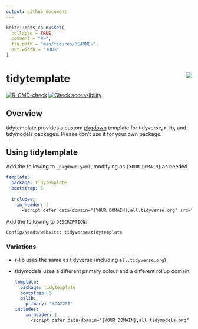 ```yaml
---
output: github_document
---
```


<!-- README.md is generated from README.Rmd. Please edit that file -->

```r
knitr::opts_chunk$set(
  collapse = TRUE,
  comment = "#>",
  fig.path = "man/figures/README-",
  out.width = "100%"
)
```

# tidytemplate <img src="man/figures/logo.png" align="right" />
<!-- badges: start -->
[![R-CMD-check](https://github.com/tidyverse/tidytemplate/workflows/R-CMD-check/badge.svg)](https://github.com/tidyverse/tidytemplate/actions)
[![Check accessibility](https://img.shields.io/badge/check-accessibility-orange.svg)](http://wave.webaim.org/report#/http://tidytemplate.tidyverse.org)
<!-- badges: end -->

## Overview

tidytemplate provides a custom [pkgdown](https://pkgdown.r-lib.org) template for tidyverse, r-lib, and tidymodels packages.  Please don't use it for your own package.

## Using tidytemplate

Add the following to `_pkgdown.yaml`, modifying as `{YOUR DOMAIN}` as needed


```yaml
template:
  package: tidytemplate
  bootstrap: 5
  
  includes:
    in_header: |
      <script defer data-domain="{YOUR DOMAIN},all.tidyverse.org" src="https://plausible.io/js/plausible.js"></script>  
```

Add the following to `DESCRIPTION`:

```
Config/Needs/website: tidyverse/tidytemplate
```

### Variations

* r-lib uses the same as tidyverse (including `all.tidyverse.org`)

* tidymodels uses a different primary colour and a different rollup domain:

    ```yaml
    template:
      package: tidytemplate
      bootstrap: 5
      bslib:
        primary: "#CA225E"
    includes:
        in_header: |
          <script defer data-domain="{YOUR DOMAIN},all.tidymodels.org" src="https://plausible.io/js/plausible.js"></script>  
    ```


